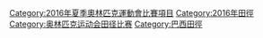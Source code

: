 {{Commonscat|Athletics at the 2016 Summer Olympics}}

[[Category:2016年夏季奧林匹克運動會比賽項目|Category:2016年夏季奧林匹克運動會比賽項目]]
[[Category:2016年田徑|Category:2016年田徑]]
[[Category:奥林匹克运动会田径比赛|Category:奥林匹克运动会田径比赛]]
[[Category:巴西田徑|Category:巴西田徑]]